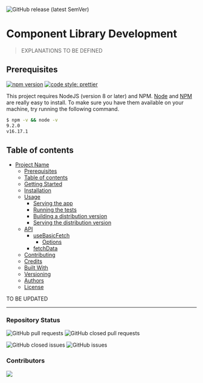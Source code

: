
<Meta title="Guidelines/Development" />

![GitHub release (latest SemVer)](https://img.shields.io/github/v/release/smartive-education/design-system-component-library-yeahyeahyeah?style=for-the-badge)

# Component Library Development

> EXPLANATIONS TO BE DEFINED

## Prerequisites

[![npm version](https://badge.fury.io/js/react.svg?style=for-the-badge)](https://badge.fury.io/js/react)
[![code style: prettier](https://img.shields.io/badge/code_style-prettier-ff69b4.svg?style=for-the-badge)](https://github.com/prettier/prettier)

This project requires NodeJS (version 8 or later) and NPM.
[Node](http://nodejs.org/) and [NPM](https://npmjs.org/) are really easy to install.
To make sure you have them available on your machine,
try running the following command.

```sh
$ npm -v && node -v
9.2.0
v16.17.1
```

## Table of contents

- [Project Name](#project-name)
  - [Prerequisites](#prerequisites)
  - [Table of contents](#table-of-contents)
  - [Getting Started](#getting-started)
  - [Installation](#installation)
  - [Usage](#usage)
    - [Serving the app](#serving-the-app)
    - [Running the tests](#running-the-tests)
    - [Building a distribution version](#building-a-distribution-version)
    - [Serving the distribution version](#serving-the-distribution-version)
  - [API](#api)
    - [useBasicFetch](#usebasicfetch)
      - [Options](#options)
    - [fetchData](#fetchdata)
  - [Contributing](#contributing)
  - [Credits](#credits)
  - [Built With](#built-with)
  - [Versioning](#versioning)
  - [Authors](#authors)
  - [License](#license)

TO BE UPDATED

<hr />

### Repository Status

![GitHub pull requests](https://img.shields.io/github/issues-pr/smartive-education/design-system-component-library-yeahyeahyeah?style=for-the-badge)
![GitHub closed pull requests](https://img.shields.io/github/issues-pr-closed/smartive-education/design-system-component-library-yeahyeahyeah?style=for-the-badge)

![GitHub closed issues](https://img.shields.io/github/issues-closed/smartive-education/design-system-component-library-yeahyeahyeah?style=for-the-badge)
![GitHub issues](https://img.shields.io/github/issues-raw/smartive-education/design-system-component-library-yeahyeahyeah?style=for-the-badge)

### Contributors

<a href="https://github.com/smartive-education/design-system-component-library-yeahyeahyeah/graphs/contributors">
  <img src="https://contrib.rocks/image?repo=smartive-education/design-system-component-library-yeahyeahyeah" />
</a>
